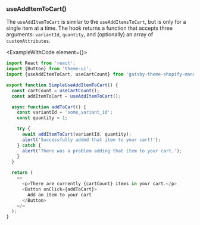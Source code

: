 
### useAddItemToCart()

The `useAddItemToCart` is similar to the `useAddItemsToCart`, but is only for a single item at a time. The hook returns a function that accepts three arguments: `variantId`, `quantity`, and (optionally) an array of `customAttributes`.

<ExampleWithCode element={<SimpleUseAddItemToCart />}>

```javascript
import React from 'react';
import {Button} from 'theme-ui';
import {useAddItemToCart, useCartCount} from 'gatsby-theme-shopify-manager';

export function SimpleUseAddItemToCart() {
  const cartCount = useCartCount();
  const addItemToCart = useAddItemToCart();

  async function addToCart() {
    const variantId = 'some_variant_id';
    const quantity = 1;

    try {
      await addItemToCart(variantId, quantity);
      alert('Successfully added that item to your cart!');
    } catch {
      alert('There was a problem adding that item to your cart.');
    }
  }

  return (
    <>
      <p>There are currently {cartCount} items in your cart.</p>
      <Button onClick={addToCart}>
        Add an item to your cart
      </Button>
    </>
  );
}
```
</ExampleWithCode>
